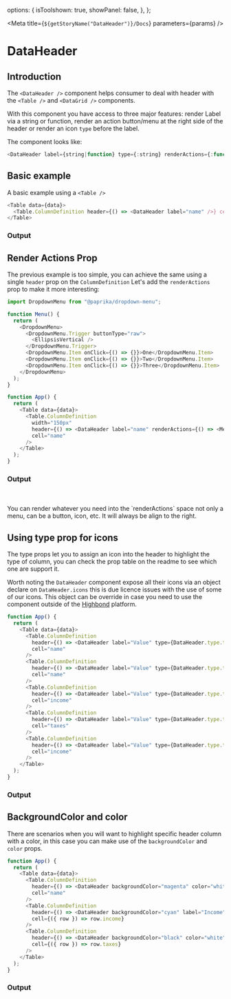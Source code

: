 
  options: {
    isToolshown: true,
    showPanel: false,
  },
};

<Meta title={`${getStoryName("DataHeader")}/Docs`} parameters={params} />

# DataHeader

## Introduction

The `<DataHeader />` component helps consumer to deal with header with the `<Table />` and `<DataGrid />` components.

With this component you have access to three major features: render Label via a string or function, render an action button/menu at the right side of the header or render an icon `type`
before the label.

The component looks like:

```js
<DataHeader label={string|function} type={:string} renderActions={:function} />
```

## Basic example

A basic example using a `<Table />`

```js
<Table data={data}>
  <Table.ColumnDefinition header={() => <DataHeader label="name" />} cell="name" />
</Table>
```

### Output

<Basic />

## Render Actions Prop

The previous example is too simple, you can achieve the same using a single `header` prop on the `ColumnDefinition`
Let's add the `renderActions` prop to make it more interesting:

```js
import DropdownMenu from "@paprika/dropdown-menu";

function Menu() {
  return (
    <DropdownMenu>
      <DropdownMenu.Trigger buttonType="raw">
        <EllipsisVertical />
      </DropdownMenu.Trigger>
      <DropdownMenu.Item onClick={() => {}}>One</DropdownMenu.Item>
      <DropdownMenu.Item onClick={() => {}}>Two</DropdownMenu.Item>
      <DropdownMenu.Item onClick={() => {}}>Three</DropdownMenu.Item>
    </DropdownMenu>
  );
}

function App() {
  return (
    <Table data={data}>
      <Table.ColumnDefinition
        width="150px"
        header={() => <DataHeader label="name" renderActions={() => <Menu />} />}
        cell="name"
      />
    </Table>
  );
}
```

### Output

<WithRenderActions />
<br /><br />
<Toast hasCloseButton={false}>
  You can render whatever you need into the `renderActions` space not only a menu, can be a button, icon, etc. It will always be align to the right.
</Toast>

## Using type prop for icons

The type props let you to assign an icon into the header to highlight the type of column, you can check the prop table on the readme to see which one are support it.

Worth noting the `DataHeader` component expose all their icons via an object declare on `DataHeader.icons` this is due licence issues with the use of some of our icons.
This object can be override in case you need to use the component outside of the [Highbond](https://www.wegalvanize.com/highbond/) platform.

```js
function App() {
  return (
    <Table data={data}>
      <Table.ColumnDefinition
        header={() => <DataHeader label="Value" type={DataHeader.type.types.TEXT} />}
        cell="name"
      />
      <Table.ColumnDefinition
        header={() => <DataHeader label="Value" type={DataHeader.type.types.NUMERIC} />}
        cell="name"
      />
      <Table.ColumnDefinition
        header={() => <DataHeader label="Value" type={DataHeader.type.types.DATA} />}
        cell="income"
      />
      <Table.ColumnDefinition
        header={() => <DataHeader label="Value" type={DataHeader.type.types.TIME} />}
        cell="taxes"
      />
      <Table.ColumnDefinition
        header={() => <DataHeader label="Value" type={DataHeader.type.types.DATE_TIME} />}
        cell="income"
      />
    </Table>
  );
}
```

### Output

<WithTypes />

## BackgroundColor and color

There are scenarios when you will want to highlight specific header column with a color, in this case you can make use of the `backgroundColor` and `color` props.

```js
function App() {
  return (
    <Table data={data}>
      <Table.ColumnDefinition
        header={() => <DataHeader backgroundColor="magenta" color="white" label="name" />}
        cell="name"
      />
      <Table.ColumnDefinition
        header={() => <DataHeader backgroundColor="cyan" label="Income" />}
        cell={({ row }) => row.income}
      />
      <Table.ColumnDefinition
        header={() => <DataHeader backgroundColor="black" color="white" label="Value" />}
        cell={({ row }) => row.taxes}
      />
    </Table>
  );
}
```

### Output

<WithBackgroundColor />
